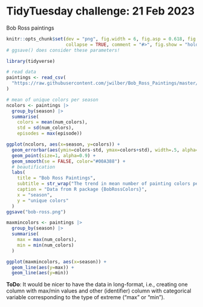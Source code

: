 # TidyTuesday challenge: 21 Feb 2023

Bob Ross paintings

```r
knitr::opts_chunk$set(dev = "png", fig.width = 6, fig.asp = 0.618, fig.dpi = 300, 
                      collapse = TRUE, comment = "#>", fig.show = "hold")
# ggsave() does consider these parameters!
```

```r
library(tidyverse)

# read data
paintings <- read_csv(
  "https://raw.githubusercontent.com/jwilber/Bob_Ross_Paintings/master/data/bob_ross_paintings.csv"
)
```

```r
# mean of unique colors per season
ncolors <- paintings |> 
  group_by(season) |> 
  summarise(
    colors = mean(num_colors),
    std = sd(num_colors),
    episodes = max(episode))
```

```r
ggplot(ncolors, aes(x=season, y=colors)) +
  geom_errorbar(aes(ymin=colors-std, ymax=colors+std), width=.5, alpha=0.7) +
  geom_point(size=1, alpha=0.9) +
  geom_smooth(se = FALSE, color="#00A388") +
  # beautification
  labs(
    title = "Bob Ross Paintings",
    subtitle = str_wrap("The trend in mean number of painting colors peaks around season #19. Error-bars correspond to +/- 1 standard deviation.", width = 75),
    caption = "Data from R package {BobRossColors}",
    x = "season",
    y = "unique colors"
  )
ggsave("bob-ross.png")
```

```r
maxmincolors <- paintings |> 
  group_by(season) |> 
  summarise(
    max = max(num_colors),
    min = min(num_colors)
  )
```

```r
ggplot(maxmincolors, aes(x=season)) +
  geom_line(aes(y=max)) +
  geom_line(aes(y=min))
```

**ToDo**: It would be nicer to have the data in long-format, i.e., creating one column with max/min values and other (identifier) column with categorical variable corresponding to the type of extreme ("max" or "min").